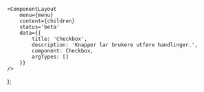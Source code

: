 
<Meta title='Checkbox' />

    <ComponentLayout
        menu={menu}
        content={children}
        status='beta'
        data={{
            title: 'Checkbox',
            description: 'Knapper lar brukere utføre handlinger.',
            component: Checkbox,
            argTypes: []
        }}
    />
);

